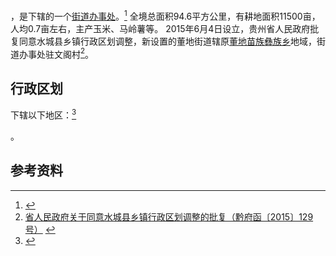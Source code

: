 {{中国乡级行政区|52/02/21/200/000}}

'''{{PAGENAMEBASE}}'''，是{{PRC admin/fullname|52/02/21/200/000|3}}下辖的一个[[街道办事处|街道办事处]]。<ref>{{PRC admin/ref sgc|{{PRC admin/parent|52/02/21/200/000}}}}</ref>
全境总面积94.6平方公里，有耕地面积11500亩，人均0.7亩左右，主产玉米、马岭薯等。
2015年6月4日设立，贵州省人民政府批复同意水城县乡镇行政区划调整，新设置的董地街道辖原[[董地苗族彝族乡|董地苗族彝族乡]]地域，街道办事处驻文阁村<ref>[http://www.gzgov.gov.cn/xxgk/zfxxgkpt/201508/t20150804_324428.html 省人民政府关于同意水城县乡镇行政区划调整的批复（黔府函〔2015〕129号）] {{webarchive|url=https://web.archive.org/web/20170901203817/http://www.gzgov.gov.cn/xxgk/zfxxgkpt/201508/t20150804_324428.html |date=2017-09-01 }}</ref>。

== 行政区划 ==

{{PAGENAMEBASE}}下辖以下地区：<ref>{{PRC admin/ref sgc|52/02/21/200/000}}</ref>

{{PRC admin/children|52/02/21/200/000}}。

== 参考资料 ==

{{reflist}}

{{行政区划小作品}}
{{PRC admin/navcat|52/02/21/200/000}}